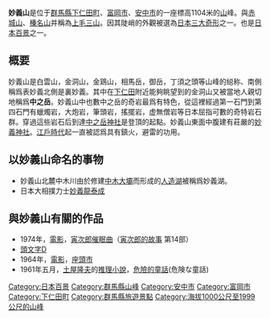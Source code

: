 {{Japanese|japanese=妙義山|kana=みょうぎさん|romaji=Myougisan}}
{{Location map
 |Japan Gunma
 |label=妙義山
 |lat_deg=36|lat_min=17.55
 |lon_deg=138|lon_min=44.55
 |position=right
 |width=250
 |float=right
 |caption=妙義山的位置
 |mark=Wallpaper group diagram legend rotation3.svg
}}

'''妙義山'''是位于[[群馬縣|群馬縣]][[下仁田町|下仁田町]]、[[富岡市|富岡市]]、[[安中市|安中市]]的一座標高1104米的[[山|山]]峰。與[[赤城山|赤城山]]、[[榛名山|榛名山]]并稱為[[上毛三山|上毛三山]]。因其陡峭的外觀被選為[[日本三大奇形|日本三大奇形]]之一。也是[[日本百景|日本百景]]之一。

== 概要 ==
妙義山是白雲山，金洞山，金鶏山，相馬岳，御岳，丁須之頭等山峰的縂称、南側稱爲表妙義北側是裏妙義。其中在[[下仁田|下仁田]]附近能夠眺望到的金洞山又被當地人親切地稱爲'''中之岳'''。妙義山中也數中之岳的奇岩最爲有特色，從這裡經過第一石門到第四石門有蠟燭岩，大炮岩，筆頭岩，搖擺岩，虚無僧岩等日本屈指可數的奇特岩石群。穿過這些岩石后到達[[中之岳神社|中之岳神社]]是登頂的起點。妙義山東面中腹建有莊嚴的[[妙義神社|妙義神社]]。[[江戶時代|江戶時代]]起一直被認爲具有鎮火，避雷的功用。

== 以妙義山命名的事物 ==
* 妙義山北麓中木川由於修建[[中木大壩|中木大壩]]而形成的[[人造湖|人造湖]]被稱爲妙義湖。
* 日本大相撲力士[[妙義龍泰成|妙義龍泰成]]

== 與妙義山有關的作品 ==
*1974年，[[電影|電影]]，[[寅次郎催眠曲|寅次郎催眠曲]]（[[寅次郎的故事|寅次郎的故事]] 第14部）
* [[頭文字D|頭文字D]]
*1964年，[[電影|電影]]，[[座頭市|座頭市]]
*1961年五月，[[土屋隆夫|土屋隆夫]]的[[推理小說|推理小說]]，[[危險的童話|危險的童話]](危険な童話)

{{日本二百名山}}
{{Authority control}}
{{DEFAULTSORT:Myougisan}}
[[Category:日本百景|Category:日本百景]]
[[Category:群馬縣山峰|Category:群馬縣山峰]]
[[Category:安中市|Category:安中市]]
[[Category:富岡市|Category:富岡市]]
[[Category:下仁田町|Category:下仁田町]]
[[Category:群馬縣旅遊景點|Category:群馬縣旅遊景點]]
[[Category:海拔1000公尺至1999公尺的山峰|Category:海拔1000公尺至1999公尺的山峰]]